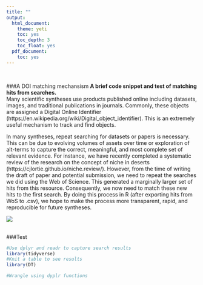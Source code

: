 ```yaml
---
title: ""
output:
  html_document:
    theme: yeti
    toc: yes
    toc_depth: 3
    toc_float: yes
  pdf_document:
    toc: yes
---
```

<br>  

###A DOI matching mechansism
**A brief code snippet and test of matching hits from searches.**  
Many scientific syntheses use products published online including datasets, images, and traditional publications in journals. Commonly, these objects are assigned a Digital Online Identifier (https://en.wikipedia.org/wiki/Digital_object_identifier). This is an extremely useful mechanism to track and find objects.

In many syntheses, repeat searching for datasets or papers is necessary. This can be due to evolving volumes of assets over time or exploration of alt-terms to capture the correct, meaningful, and most complete set of relevant evidence. For instance, we have recently completed a systematic review of the research on the concept of niche in deserts (https://cjlortie.github.io/niche.review/).  However, from the time of writing the draft of paper and potential submission, we need to repeat the searches we did using the Web of Science.  This generated a marginally larger set of hits from this resource. Consequently, we now need to match these new hits to the first search. By doing this process in R (after exporting hits from WoS to .csv), we hope to make the process more transparent, rapid, and reproducible for future syntheses.
<br>  

![](./DOI.jpg)  
<br>

###Test
```r
#Use dplyr and readr to capture search results
library(tidyverse)
#Knit a table to see results
library(DT)

#Wrangle using dyplr functions

```
